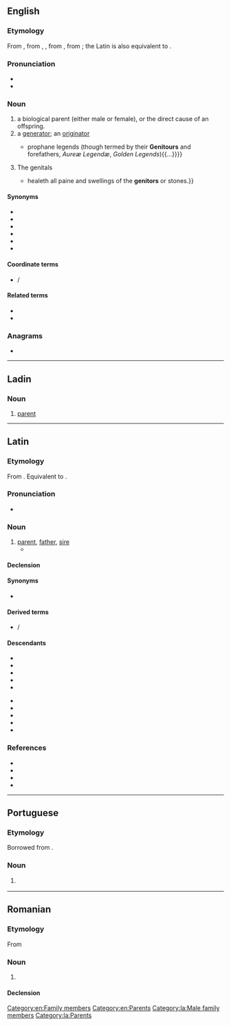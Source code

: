 {{also|genitôr}}
==English==

===Etymology===
{{root|en|ine-pro|*ǵenh₁-}}
From {{inh|en|enm|genitour}}, from {{der|en|fro|genitor}}, {{m|fro|geneteur}}, from {{der|en|la|genitor}}, from {{der|en|ine-pro|*ǵénh₁tōr}}; the Latin is also equivalent to {{suffix|la|gignō|tor|nocat=1}}.

===Pronunciation===
* {{IPA|en|/ˈdʒɛnɪtə(ɹ)/}}
* {{audio|en|LL-Q1860 (eng)-Vealhurl-genitor.wav|Audio (RP)}}

===Noun===
{{en-noun}}

# a biological parent (either male or female), or the direct cause of an offspring.
# a [[generator]]; an [[originator]]
#* {{RQ:Sheldon Survey|chapter=A Briefe Prelude, Shewing the Pseudo-''Christianisme of'' Papists, in respect of their lying Signes, and Wonders|page=12|passage={{...}}prophane legends (though termed by their '''Genitours''' and forefathers, ''Aureæ Legendæ'', ''Golden Legends''){{...}}}}
# {{lb|en|obsolete|in the plural}} The genitals
#*{{quote-book|en|1579|{{w|William Langham}}|The Garden of Health|passage=The same{{...}}healeth all paine and swellings of the '''genitors''' or stones.}}

====Synonyms====
* {{l|en|biofather}}
* {{l|en|biomother}}
* {{l|en|bioparent}}
* {{l|en|birthfather}}
* {{l|en|birthmother}}
* {{l|en|birthparent}}

====Coordinate terms====
* {{l|en|genetrix}} / {{l|en|genitrix||female genitor}}

====Related terms====
* {{l|en|progenitor}}
* {{l|en|progenitrix}}

===Anagrams===
* {{anagrams|en|a=eginort|Negrito|ergotin|negrito|toe ring|toering|trigone}}

[[Category:en:Family members]]
[[Category:en:Parents]]

----

==Ladin==

===Noun===
{{lld-noun|m|genitores}}

# [[parent]]

----

==Latin==

===Etymology===
{{root|la|ine-pro|*ǵenh₁-}}
From {{der|la|ine-pro|*ǵénh₁tōr||parent}}. Equivalent to {{suffix|la|gignō|tor}}.

===Pronunciation===
* {{la-IPA|genitor|eccl=yes}}

===Noun===
{{la-noun|genitor<3>|f=genetrīx|f2=genitrīx}}

# [[parent]], [[father]], [[sire]]
#* {{Q|la|Ovid|Fasti|3|285-286|quote=ecce deûm '''genitor''' rutilās per nūbila flammās spargit|trans=''Behold the father of the gods scattering his reddening flames through the clouds''}}

====Declension====
{{la-ndecl|genitor<3>}}

====Synonyms====
* {{l|la|pater}}

====Derived terms====
* {{l|la|genetrīx}} / {{l|la|genitrīx}}

====Descendants====
{{top2}}
* {{desc|en|genitor}}
* {{desc|fr|géniteur}}
* {{desc|fur|genitôr}}
* {{desc|io|genitoro}}
* {{desc|it|genitore}}
{{mid2}}
* {{desc|lad|jenitor|tr=יניטור‎זﬞ}}
* {{desc|pt|genitor}}
* {{desc|rm|genitur}}
* {{desc|scn|genituri|ginituri}}
* {{desc|es|genitor}}
{{bottom}}

===References===
* {{R:L&S}}
* {{R:Elementary Lewis}}
* {{R:du Cange}}
* {{R:Gaffiot}}

[[Category:la:Male family members]]
[[Category:la:Parents]]

----

==Portuguese==

===Etymology===
Borrowed from {{bor|pt|la|genitor}}.

===Noun===
{{pt-noun|m|f=genitora}}

# {{l|en|genitor}} {{gloss|biological parent}}

----

==Romanian==

===Etymology===
From {{bor|ro|fr|géniteur}}

===Noun===
{{ro-noun|m|genitori}}

# {{l|en|genitor}} {{gloss|biological parent}}

====Declension====
{{ro-noun-m}}